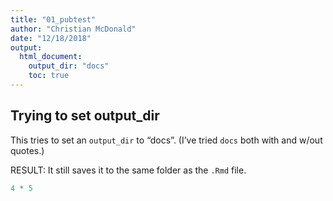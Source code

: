 ```yaml
---
title: "01_pubtest"
author: "Christian McDonald"
date: "12/18/2018"
output:
  html_document:
    output_dir: "docs"
    toc: true
---
```


## Trying to set output_dir

This tries to set an `output_dir` to "docs". (I've tried `docs` both with and w/out quotes.)

RESULT: It still saves it to the same folder as the `.Rmd` file.


```r
4 * 5
```

